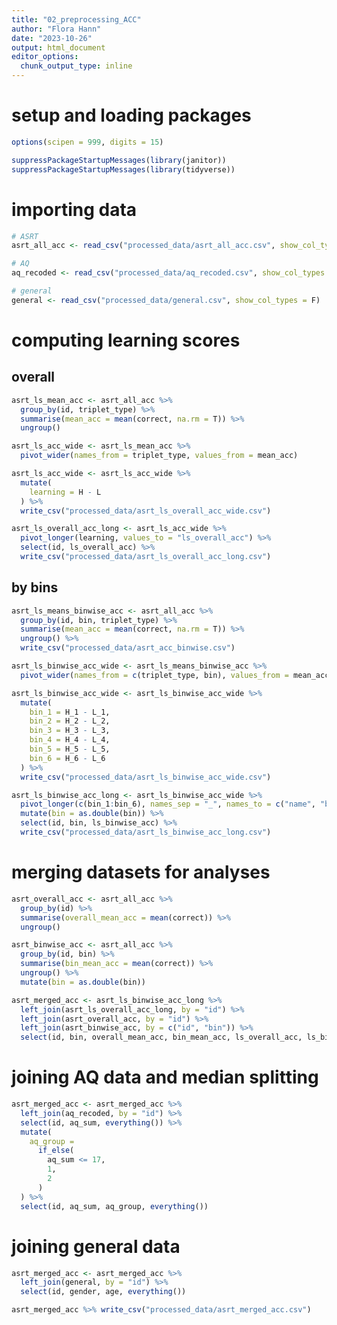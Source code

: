 ```yaml
---
title: "02_preprocessing_ACC"
author: "Flora Hann"
date: "2023-10-26"
output: html_document
editor_options: 
  chunk_output_type: inline
---
```


# setup and loading packages
```r
options(scipen = 999, digits = 15)

suppressPackageStartupMessages(library(janitor))
suppressPackageStartupMessages(library(tidyverse))
```

# importing data
```r
# ASRT
asrt_all_acc <- read_csv("processed_data/asrt_all_acc.csv", show_col_types = F)

# AQ
aq_recoded <- read_csv("processed_data/aq_recoded.csv", show_col_types = F)

# general
general <- read_csv("processed_data/general.csv", show_col_types = F)
```

# computing learning scores

## overall
```r
asrt_ls_mean_acc <- asrt_all_acc %>% 
  group_by(id, triplet_type) %>% 
  summarise(mean_acc = mean(correct, na.rm = T)) %>% 
  ungroup()

asrt_ls_acc_wide <- asrt_ls_mean_acc %>% 
  pivot_wider(names_from = triplet_type, values_from = mean_acc)

asrt_ls_acc_wide <- asrt_ls_acc_wide %>% 
  mutate(
    learning = H - L
  ) %>% 
  write_csv("processed_data/asrt_ls_overall_acc_wide.csv")

asrt_ls_overall_acc_long <- asrt_ls_acc_wide %>% 
  pivot_longer(learning, values_to = "ls_overall_acc") %>% 
  select(id, ls_overall_acc) %>%
  write_csv("processed_data/asrt_ls_overall_acc_long.csv")
```


## by bins
```r
asrt_ls_means_binwise_acc <- asrt_all_acc %>% 
  group_by(id, bin, triplet_type) %>% 
  summarise(mean_acc = mean(correct, na.rm = T)) %>% 
  ungroup() %>% 
  write_csv("processed_data/asrt_acc_binwise.csv")

asrt_ls_binwise_acc_wide <- asrt_ls_means_binwise_acc %>% 
  pivot_wider(names_from = c(triplet_type, bin), values_from = mean_acc)

asrt_ls_binwise_acc_wide <- asrt_ls_binwise_acc_wide %>% 
  mutate(
    bin_1 = H_1 - L_1,
    bin_2 = H_2 - L_2,
    bin_3 = H_3 - L_3,
    bin_4 = H_4 - L_4,
    bin_5 = H_5 - L_5,
    bin_6 = H_6 - L_6
  ) %>%
  write_csv("processed_data/asrt_ls_binwise_acc_wide.csv")

asrt_ls_binwise_acc_long <- asrt_ls_binwise_acc_wide %>% 
  pivot_longer(c(bin_1:bin_6), names_sep = "_", names_to = c("name", "bin"), values_to = "ls_binwise_acc") %>%
  mutate(bin = as.double(bin)) %>%
  select(id, bin, ls_binwise_acc) %>%
  write_csv("processed_data/asrt_ls_binwise_acc_long.csv")
```

# merging datasets for analyses
```r
asrt_overall_acc <- asrt_all_acc %>% 
  group_by(id) %>% 
  summarise(overall_mean_acc = mean(correct)) %>% 
  ungroup()

asrt_binwise_acc <- asrt_all_acc %>% 
  group_by(id, bin) %>% 
  summarise(bin_mean_acc = mean(correct)) %>% 
  ungroup() %>% 
  mutate(bin = as.double(bin))

asrt_merged_acc <- asrt_ls_binwise_acc_long %>%
  left_join(asrt_ls_overall_acc_long, by = "id") %>% 
  left_join(asrt_overall_acc, by = "id") %>% 
  left_join(asrt_binwise_acc, by = c("id", "bin")) %>% 
  select(id, bin, overall_mean_acc, bin_mean_acc, ls_overall_acc, ls_binwise_acc)
```

# joining AQ data and median splitting
```r
asrt_merged_acc <- asrt_merged_acc %>% 
  left_join(aq_recoded, by = "id") %>% 
  select(id, aq_sum, everything()) %>% 
  mutate(
    aq_group =
      if_else(
        aq_sum <= 17,
        1,
        2
      )
  ) %>% 
  select(id, aq_sum, aq_group, everything())
```

# joining general data
```r
asrt_merged_acc <- asrt_merged_acc %>% 
  left_join(general, by = "id") %>% 
  select(id, gender, age, everything())

asrt_merged_acc %>% write_csv("processed_data/asrt_merged_acc.csv")
```

